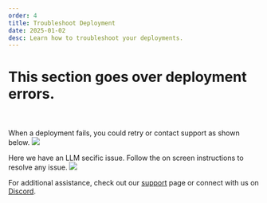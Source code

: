 ```yaml
---
order: 4
title: Troubleshoot Deployment
date: 2025-01-02
desc: Learn how to troubleshoot your deployments.
---
```


# This section goes over deployment errors.

\
\
When a deployment fails, you could retry or contact support as shown below.
![](./c-state-1.png)

Here we have an LLM secific issue. Follow the on screen instructions to resolve any issue.
![](./c-state-2.png)

For additional assistance, check out our [support](https://fleek.xyz/support/) page or connect with us on [Discord](http://discord.gg/fleek).
